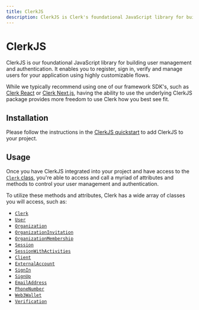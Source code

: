 ```yaml
---
title: ClerkJS
description: ClerkJS is Clerk's foundational JavaScript library for building user management and authentication.
---
```


# ClerkJS

ClerkJS is our foundational JavaScript library for building user management and authentication. It enables you to register, sign in, verify and manage users for your application using highly customizable flows.

While we typically recommend using one of our framework SDK's, such as [Clerk React](/docs/quickstarts/react) or [Clerk Next.js](/docs/quickstarts/nextjs), having the ability to use the underlying ClerkJS package provides more freedom to use Clerk how you best see fit.

## Installation

Please follow the instructions in the [ClerkJS quickstart](/docs/quickstarts/javascript) to add ClerkJS to your project.

## Usage

Once you have ClerkJS integrated into your project and have access to the [`Clerk` class](/docs/references/javascript/clerk/clerk), you're able to access and call a myriad of attributes and methods to control your user management and authentication.

To utilize these methods and attributes, Clerk has a wide array of classes you will access, such as:

- [`Clerk`](/docs/references/javascript/clerk/clerk)
- [`User`](/docs/references/javascript/user/user)
- [`Organization`](/docs/references/javascript/organization/organization)
- [`OrganizationInvitation`](/docs/references/javascript/organization-invitation)
- [`OrganizationMembership`](/docs/references/javascript/organization-membership)
- [`Session`](/docs/references/javascript/session)
- [`SessionWithActivities`](/docs/references/javascript/session-with-activities)
- [`Client`](/docs/references/javascript/client)
- [`ExternalAccount`](/docs/references/javascript/external-account)
- [`SignIn`](/docs/references/javascript/sign-in/sign-in)
- [`SignUp`](/docs/references/javascript/sign-up/sign-up)
- [`EmailAddress`](/docs/references/javascript/email-address)
- [`PhoneNumber`](/docs/references/javascript/phone-number)
- [`Web3Wallet`](/docs/references/javascript/web3-wallet/web3-wallet)
- [`Verification`](/docs/references/javascript/types/verification)

